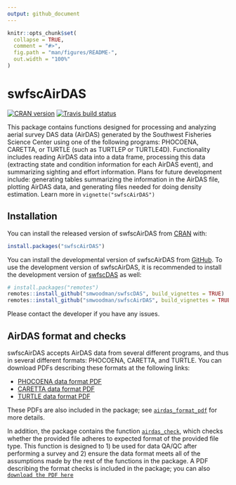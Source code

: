 ```yaml
---
output: github_document
---
```


<!-- README.md is generated from README.Rmd. Please edit that file -->

```r
knitr::opts_chunk$set(
  collapse = TRUE,
  comment = "#>",
  fig.path = "man/figures/README-",
  out.width = "100%"
)
```

# swfscAirDAS

<!-- badges: start -->
[![CRAN version](http://www.r-pkg.org/badges/version/swfscAirDAS)](https://cran.r-project.org/package=swfscAirDAS)
[![Travis build status](https://travis-ci.com/smwoodman/swfscAirDAS.svg?branch=master)](https://travis-ci.com/smwoodman/swfscAirDAS)
<!-- [![AppVeyor build status](https://ci.appveyor.com/api/projects/status/github/smwoodman/swfscAirDAS?branch=master&svg=true)](https://ci.appveyor.com/project/smwoodman/swfscAirDAS) -->
<!-- badges: end -->

This package contains functions designed for processing and analyzing aerial survey DAS data (AirDAS) generated by the Southwest Fisheries Science Center using one of the following programs: PHOCOENA, CARETTA, or TURTLE (such as TURTLEP or TURTLE4D). Functionality includes reading AirDAS data into a data frame, processing this data (extracting state and condition information for each AirDAS event), and summarizing sighting and effort information. Plans for future development include: generating tables summarizing the information in the AirDAS file, plotting AirDAS data, and generating files needed for doing density estimation. Learn more in `vignette("swfscAirDAS")`

## Installation

You can install the released version of swfscAirDAS from [CRAN](https://CRAN.R-project.org) with:

```r
install.packages("swfscAirDAS")
```

You can install the developmental version of swfscAirDAS from [GitHub](https://github.com/). To use the development version of swfscAirDAS, it is recommended to install the development version of [swfscDAS](https://smwoodman.github.io/swfscDAS/index.html) as well:

```r
# install.packages("remotes")
remotes::install_github("smwoodman/swfscDAS", build_vignettes = TRUE)
remotes::install_github("smwoodman/swfscAirDAS", build_vignettes = TRUE)
```

Please contact the developer if you have any issues.

## AirDAS format and checks

swfscAirDAS accepts AirDAS data from several different programs, and thus in several different formats: PHOCOENA, CARETTA, and TURTLE. You can download PDFs describing these formats at the following links:

* [PHOCOENA data format PDF](https://github.com/smwoodman/swfscAirDAS/blob/master/inst/AirDAS_Format_PHOCOENA.pdf)
* [CARETTA data format PDF](https://github.com/smwoodman/swfscAirDAS/blob/master/inst/AirDAS_Format_CARETTA.pdf)
* [TURTLE data format PDF](https://github.com/smwoodman/swfscAirDAS/blob/master/inst/AirDAS_Format_TURTLE.pdf)

These PDFs are also included in the package; see [`airdas_format_pdf`](https://smwoodman.github.io/swfscAirDAS/reference/airdas_format_pdf.html) for more details.

In addition, the package contains the function [`airdas_check`](https://smwoodman.github.io/swfscAirDAS/reference/airdas_check.html), which checks whether the provided file adheres to expected format of the provided file type. This function is designed to 1) be used for data QA/QC after performing a survey and 2) ensure the data format meets all of the assumptions made by the rest of the functions in the package. A PDF describing the format checks is included in the package; you can also [`download the PDF here`](https://github.com/smwoodman/swfscAirDAS/blob/master/inst/AirDAS_check.pdf)
